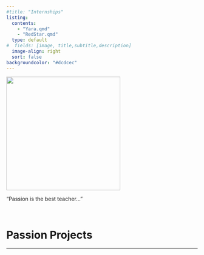 ```yaml
---
#title: "Internships"
listing: 
  contents: 
    - "Yara.qmd"
    - "RedStar.qmd"
  type: default
#  fields: [image, title,subtitle,description]
  image-align: right
  sort: false
backgroundcolor: "#dcdcec"
---
```


![](Robin%20Davey.gif){fig-align="center" width="300"}

"Passion is the best teacher..."

&nbsp; &nbsp;

# Passion Projects

------------------------------------------------------------------------

&nbsp;
